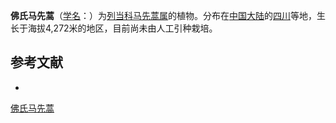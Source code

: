 {{Speciesbox
| name = 佛氏马先蒿
| status = 
| status_system = 
| image =
| genus = Pedicularis
| species = franchetiana
| authority = Maxim.
}}

'''佛氏马先蒿'''（[[学名|学名]]：{{lang|la|''Pedicularis franchetiana''}}）为[[列当科|列当科]][[马先蒿属|马先蒿属]]的植物。分布在[[中国大陆|中国大陆]]的[[四川|四川]]等地，生长于海拔4,272米的地区，目前尚未由人工引种栽培。

== 参考文献 ==
<div class="references-small">
* {{cite web| url =http://www.bioinfo.cn/db05/KmzwSpecies.php?action=view&id=21174| title =佛氏马先蒿| work =《中国高等植物数据库全库》| publisher =中国科学院微生物研究所| author =昆明植物研究所| accessdate =2009-02-25| deadurl =yes| archiveurl =https://web.archive.org/web/20160305075922/http://www.bioinfo.cn/db05/KmzwSpecies.php?action=view&id=21174| archivedate =2016-03-05}}
</div>
{{Taxonbar|from=Q10886781}}

[[Category:马先蒿属|佛氏马先蒿]]


{{植物小作品}}